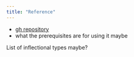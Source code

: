 ```yaml
---
title: "Reference"
---
```



-  [gh repository](https://github.com/neelsmith/Kanones.jl) 
- what the prerequisites are for using it maybe


List of inflectional types maybe?